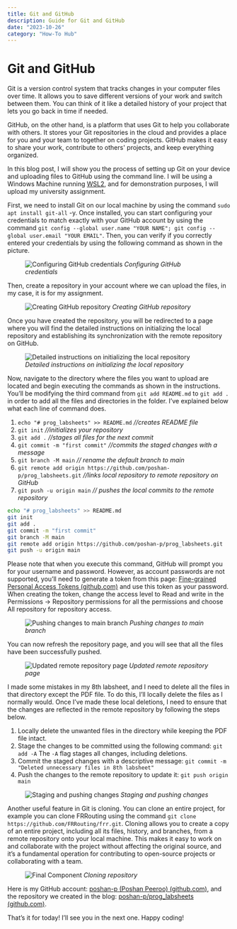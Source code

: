 ```yaml
---
title: Git and GitHub
description: Guide for Git and GitHub
date: "2023-10-26"
category: "How-To Hub"
---
```

# Git and GitHub

Git is a version control system that tracks changes in your computer files over time. It allows you to save different versions of your work and switch between them. You can think of it like a detailed history of your project that lets you go back in time if needed.

GitHub, on the other hand, is a platform that uses Git to help you collaborate with others. It stores your Git repositories in the cloud and provides a place for you and your team to together on coding projects. GitHub makes it easy to share your work, contribute to others' projects, and keep everything organized.

In this blog post, I will show you the process of setting up Git on your device and uploading files to GitHub using the command line. I will be using a Windows Machine running [WSL2](https://learn.microsoft.com/en-us/windows/wsl/about), and for demonstration purposes, I will upload my university assignment.

First, we need to install Git on our local machine by using the command `sudo apt install git-all` -y. Once installed, you can start configuring your credentials to match exactly with your GitHub account by using the command `git config --global user.name "YOUR NAME"; git config --global user.email "YOUR EMAIL"`. Then, you can verify if you correctly entered your credentials by using the following command as shown in the picture.

<figure className="flex flex-col w-full items-center gap-0">
<img src="/images/Git and GitHub/image-1.png" className="w-full" alt="Configuring GitHub credentials"/>
  <i>Configuring GitHub credentials</i>
</figure>

Then, create a repository in your account where we can upload the files, in my case, it is for my assignment.

<figure className="flex flex-col w-full items-center gap-0">
<img src="/images/Git and GitHub/image-2.png" className="w-full" alt="Creating GitHub repository"/>
  <i>Creating GitHub repository</i>
</figure>

Once you have created the repository, you will be redirected to a page where you will find the detailed instructions on initializing the local repository and establishing its synchronization with the remote repository on GitHub.

<figure className="flex flex-col w-full items-center gap-0">
<img src="/images/Git and GitHub/image-3.png" className="w-full" alt="Detailed instructions on initializing the local repository"/>
  <i>Detailed instructions on initializing the local repository</i>
</figure>

Now, navigate to the directory where the files you want to upload are located and begin executing the commands as shown in the instructions. You’ll be modifying the third command from `git add README.md` to `git add .` in order to add all the files and directories in the folder. I’ve explained below what each line of command does.

1. `echo "# prog_labsheets" >> README.md` _//creates README file_
2. `git init` _//initializes your repository_
3. `git add .` _//stages all files for the next commit_
4. `git commit -m "first commit"` _//commits the staged changes with a message_
5. `git branch -M main` _// rename the default branch to main_
6. `git remote add origin https://github.com/poshan-p/prog_labsheets.git` _//links local repository to remote repository on GitHub_
7. `git push -u origin main` _// pushes the local commits to the remote repository_

```bash
echo "# prog_labsheets" >> README.md 
git init 
git add . 
git commit -m "first commit" 
git branch -M main 
git remote add origin https://github.com/poshan-p/prog_labsheets.git 
git push -u origin main
```

Please note that when you execute this command, GitHub will prompt you for your username and password. However, as account passwords are not supported, you’ll need to generate a token from this page: [Fine-grained Personal Access Tokens (github.com)](https://github.com/settings/tokens?type=beta) and use this token as your password. When creating the token, change the access level to Read and write in the Permissions -> Repository permissions for all the permissions and choose All repository for repository access.

<figure className="flex flex-col w-full items-center gap-0">
<img src="/images/Git and GitHub/image-4.png" className="w-full" alt="Pushing changes to main branch"/>
  <i>Pushing changes to main branch</i>
</figure>

You can now refresh the repository page, and you will see that all the files have been successfully pushed.

<figure className="flex flex-col w-full items-center gap-0">
<img src="/images/Git and GitHub/image-5.png" className="w-full" alt="Updated remote repository page"/>
  <i>Updated remote repository page</i>
</figure>

I made some mistakes in my 8th labsheet, and I need to delete all the files in that directory except the PDF file. To do this, I’ll locally delete the files as I normally would. Once I’ve made these local deletions, I need to ensure that the changes are reflected in the remote repository by following the steps below.

1. Locally delete the unwanted files in the directory while keeping the PDF file intact.
2. Stage the changes to be committed using the following command: `git add -A` The `-A` flag stages all changes, including deletions.
3. Commit the staged changes with a descriptive message: `git commit -m "Deleted unnecessary files in 8th labsheet"`
4. Push the changes to the remote repository to update it: `git push origin main`

<figure className="flex flex-col w-full items-center gap-0">
<img src="/images/Git and GitHub/image-6.png" className="w-full" alt="Staging and pushing changes"/>
  <i>Staging and pushing changes</i>
</figure>

Another useful feature in Git is cloning. You can clone an entire project, for example you can clone FRRouting using the command `git clone https://github.com/FRRouting/frr.git`. Cloning allows you to create a copy of an entire project, including all its files, history, and branches, from a remote repository onto your local machine. This makes it easy to work on and collaborate with the project without affecting the original source, and it’s a fundamental operation for contributing to open-source projects or collaborating with a team.

<figure className="flex flex-col w-full items-center gap-0">
<img src="/images/Git and GitHub/image-7.png" className="w-full" alt="Final Component"/>
  <i>Cloning repository</i>
</figure>

Here is my GitHub account: [poshan-p (Poshan Peeroo) (github.com)](https://github.com/poshan-p), and the repository we created in the blog: [poshan-p/prog_labsheets (github.com)](https://github.com/poshan-p/prog_labsheets).

That’s it for today! I’ll see you in the next one. Happy coding!